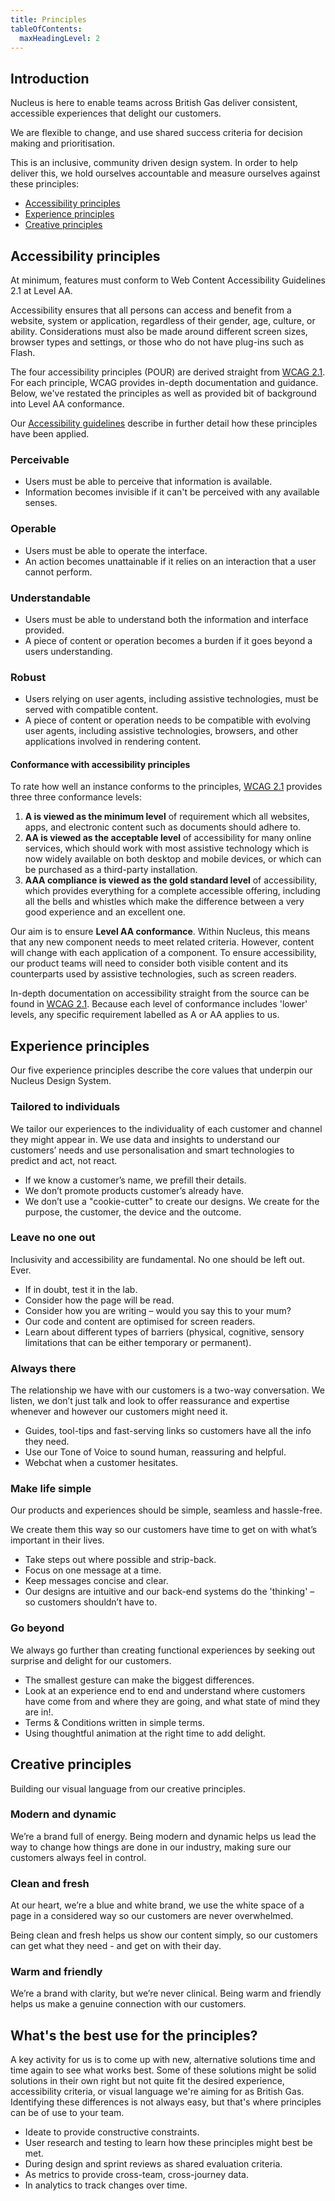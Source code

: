 ```yaml
---
title: Principles
tableOfContents:
  maxHeadingLevel: 2
---
```


## Introduction

<div class="purpose">
Nucleus is here to enable teams across British Gas deliver consistent, accessible experiences that delight our customers.
</div>

We are flexible to change, and use shared success criteria for decision making and prioritisation.

This is an inclusive, community driven design system. In order to help deliver this, we hold ourselves accountable and measure ourselves against these principles:

- [Accessibility principles](../principles/#accessibility-principles)
- [Experience principles](../principles/#experience-principles)
- [Creative principles](../principles/#creative-principles)

## Accessibility principles

At minimum, features must conform to Web Content Accessibility Guidelines 2.1 at Level AA.

Accessibility ensures that all persons can access and benefit from a website, system or application, regardless of their gender, age, culture, or ability. Considerations must also be made around different screen sizes, browser types and settings, or those who do not have plug-ins such as Flash.

The four accessibility principles (POUR) are derived straight from [WCAG 2.1](https://www.w3.org/TR/WCAG21/). For each principle, WCAG provides in-depth documentation and guidance. Below, we've restated the principles as well as provided bit of background into Level AA conformance.

Our [Accessibility guidelines](../accessibility) describe in further detail how these principles have been applied.

### Perceivable

- Users must be able to perceive that information is available.
- Information becomes invisible if it can't be perceived with any available senses.

### Operable

- Users must be able to operate the interface.
- An action becomes unattainable if it relies on an interaction that a user cannot perform.

### Understandable

- Users must be able to understand both the information and interface provided.
- A piece of content or operation becomes a burden if it goes beyond a users understanding.

### Robust

- Users relying on user agents, including assistive technologies, must be served with compatible content.
- A piece of content or operation needs to be compatible with evolving user agents, including assistive technologies, browsers, and other applications involved in rendering content.
  
#### Conformance with accessibility principles

To rate how well an instance conforms to the principles, [WCAG 2.1](https://www.w3.org/TR/WCAG21/#perceivable) provides three three conformance levels:

1. **A is viewed as the minimum level** of requirement which all websites, apps, and electronic content such as documents should adhere to.
2. **AA is viewed as the acceptable level** of accessibility for many online services, which should work with most assistive technology which is now widely available on both desktop and mobile devices, or which can be purchased as a third-party installation.
3. **AAA compliance is viewed as the gold standard level** of accessibility, which provides everything for a complete accessible offering, including all the bells and whistles which make the difference between a very good experience and an excellent one.

Our aim is to ensure **Level AA conformance**. Within Nucleus, this means that any new component needs to meet related criteria. However, content will change with each application of a component. To ensure accessibility, our product teams will need to consider both visible content and its counterparts used by assistive technologies, such as screen readers.

In-depth documentation on accessibility straight from the source can be found in [WCAG 2.1](https://www.w3.org/TR/WCAG21/#location). Because each level of conformance includes 'lower' levels, any specific requirement labelled as A or AA applies to us.

## Experience principles

Our five experience principles describe the core values that underpin our Nucleus Design System.

### Tailored to individuals

We tailor our experiences to the individuality of each customer and channel they might appear in. We use data and insights to understand our customers’ needs and use personalisation and smart technologies to predict and act, not react.

- If we know a customer’s name, we prefill their details.
- We don’t promote products customer’s already have.
- We don’t use a "cookie-cutter" to create our designs. We create for the purpose, the customer, the device and the outcome.

### Leave no one out

Inclusivity and accessibility are fundamental. No one should be left out. Ever.

- If in doubt, test it in the lab.
- Consider how the page will be read.
- Consider how you are writing – would you say this to your mum?
- Our code and content are optimised for screen readers.
- Learn about different types of barriers (physical, cognitive, sensory limitations that can be either temporary or permanent).

### Always there

The relationship we have with our customers is a two-way conversation. We listen, we don’t just talk and look to offer reassurance and expertise whenever and however our customers might need it.

- Guides, tool-tips and fast-serving links so customers have all the info they need.
- Use our Tone of Voice to sound human, reassuring and helpful.
- Webchat when a customer hesitates.

### Make life simple

Our products and experiences should be simple, seamless and hassle-free.

We create them this way so our customers have time to get on with what’s important in their lives.

- Take steps out where possible and strip-back.
- Focus on one message at a time.
- Keep messages concise and clear.
- Our designs are intuitive and our back-end systems do the 'thinking' – so customers shouldn’t have to.

### Go beyond

We always go further than creating functional experiences by seeking out surprise and delight for our customers.

- The smallest gesture can make the biggest differences.
- Look at an experience end to end and understand where customers have come from and where they are going, and what state of mind they are in!.
- Terms & Conditions written in simple terms.
- Using thoughtful animation at the right time to add delight.

## Creative principles

Building our visual language from our creative principles.

### Modern and dynamic

We’re a brand full of energy. Being modern and dynamic helps us lead the way to change how things are done in our industry, making sure our customers always feel in control.

### Clean and fresh

At our heart, we’re a blue and white brand, we use the white space of a page in a considered way so our customers are never overwhelmed.

Being clean and fresh helps us show our content simply, so our customers can get what they need - and get on with their day.

### Warm and friendly

We’re a brand with clarity, but we’re never clinical. Being warm and friendly helps us make a genuine connection with our customers.

## What's the best use for the principles?

A key activity for us is to come up with new, alternative solutions time and time again to see what works best. Some of these solutions might be solid solutions in their own right but not quite fit the desired experience, accessibility criteria, or visual language we're aiming for as British Gas. Identifying these differences is not always easy, but that's where principles can be of use to your team.

- Ideate to provide constructive constraints.
- User research and testing to learn how these principles might best be met.
- During design and sprint reviews as shared evaluation criteria.
- As metrics to provide cross-team, cross-journey data.
- In analytics to track changes over time.
